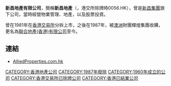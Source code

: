 {{Unreferenced|time=2021-01-25T06:33:00+00:00}}
'''新昌地產有限公司'''，簡稱'''新昌地產'''（'''{{lang-en|Hsin Chong Properties Limited}}'''，港交所除牌時0056.HK），曾是[[新昌集團|新昌集團]]旗下公司，當時經營物業管理、地產，以及股票投資。

曾在1981年在[[香港交易所|香港交易所]]分拆上市，之後在1987年，被[[澳洲|澳洲]]財團輝煌集團收購，更名為[[聯合地產(香港)有限公司|聯合地產(香港)有限公司]]至今。

==連結==
*[http://www.alliedproperties.com.hk AlliedProperties.com.hk] {{Wayback|url=http://www.alliedproperties.com.hk/ |date=20120404140904 }}

[[CATEGORY:香港地產公司|CATEGORY:香港地產公司]]
[[CATEGORY:1987年廢除|CATEGORY:1987年廢除]]
[[CATEGORY:1960年成立的公司|CATEGORY:1960年成立的公司]]
[[CATEGORY:香港交易所已除牌公司|CATEGORY:香港交易所已除牌公司]]
[[CATEGORY:香港已結業公司|CATEGORY:香港已結業公司]]
{{company-stub}}